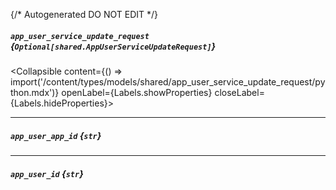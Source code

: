 {/* Autogenerated DO NOT EDIT  */}

##### `app_user_service_update_request` *{`Optional[shared.AppUserServiceUpdateRequest]`}*
<Collapsible content={() => import('/content/types/models/shared/app_user_service_update_request/python.mdx')} openLabel={Labels.showProperties} closeLabel={Labels.hideProperties}>
</Collapsible>

---
##### `app_user_app_id` *{`str`}*

---
##### `app_user_id` *{`str`}*


